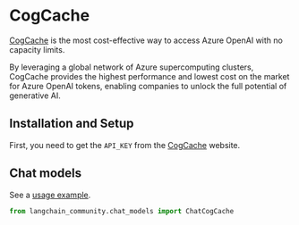 # CogCache

[CogCache](https://azuremarketplace.microsoft.com/en-us/marketplace/apps/touchcastinc1655995956899.touchcast_cogcache) is the most cost-effective way to access Azure OpenAI with no capacity limits.

By leveraging a global network of Azure supercomputing clusters, CogCache provides the highest performance and lowest cost on the market for Azure OpenAI tokens, enabling companies to unlock the full potential of generative AI.

## Installation and Setup

First, you need to get the `API_KEY` from the [CogCache](https://app.cogcache.com/) website.

## Chat models

See a [usage example](/docs/integrations/chat/cogcache/).

```python
from langchain_community.chat_models import ChatCogCache
```
